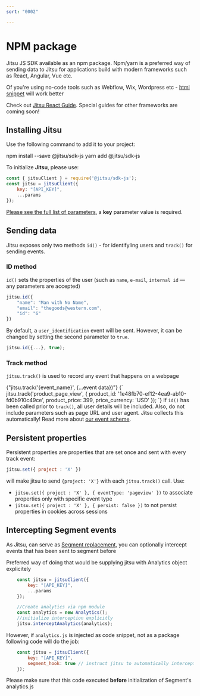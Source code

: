 ```yaml
---
sort: "0002"

---
```


# NPM package

Jitsu JS SDK available as an npm package. Npm/yarn is a preferred way of sending data to Jitsu
for applications build with modern frameworks such as React, Angular, Vue etc.

Of you're using no-code tools such as Webflow, Wix, Wordpress etc - [html snippet](/docs/sending-data/js-sdk/snippet) will work better

<Hint>
    Check out <a href="/docs/sending-data/js-sdk/react">Jitsu React Guide</a>. Special guides for other frameworks are coming soon!
</Hint>

## Installing Jitsu

Use the following command to add it to your project:

<CodeInTabs>
    <CodeTab title="npm" lang="bash">
        npm install --save @jitsu/sdk-js
    </CodeTab>
    <CodeTab title="yarn" lang="javascript">
        yarn add @jitsu/sdk-js
    </CodeTab>
</CodeInTabs>

To initialize **Jitsu**, please use:

```javascript
const { jitsuClient } = require('@jitsu/sdk-js');
const jitsu = jitsuClient({
    key: "[API_KEY]",
    ...params
});
```

<Hint>
    <a href="/docs/sending-data/js-sdk/parameters-reference">Please see the full list of parameters</a>, a <b>key</b> parameter value is required.
</Hint>


## Sending data

Jitsu exposes only two methods `id()` - for identifyling users and `track()` for sending events.

### ID method

`id()` sets the properties of the user (such as `name`, `e-mail`, `internal id` — any parameters are accepted)

```javascript
jitsu.id({
    "name": "Man with No Name",
    "email": "thegoods@western.com",
    "id": "6"
})
```

By default, a `user_identification` event will be sent. However, it can be changed by setting the second parameter to `true`.

```javascript
jitsu.id({...}, true);
```

### Track method

`jitsu.track()` is used to record any event that happens on a webpage

<CodeInTabs>
    <CodeTab title="Syntax" lang="javascript">
        {"jitsu.track('{event_name}', {...event data})"}
    </CodeTab>
    <CodeTab title="Example" lang="javascript">
        {`
        jitsu.track('product_page_view', {
            product_id: '1e48fb70-ef12-4ea9-ab10-fd0b910c49ce',
            product_price: 399,
            price_currency: 'USD'
        });
        `}
    </CodeTab>
</CodeInTabs>

<Hint>
    If <code inline="true">id()</code> has been called prior to <code inline="true">track()</code>, all user details will be included.
    Also, do not include parameters such as page URL and user agent. Jitsu collects this automatically!
    Read more about <a href="/docs/configuration/schema-and-mappings">our event scheme</a>.
</Hint>

## Persistent properties

Persistent properties are properties that are set once and sent with every track event:

```javascript
jitsu.set({ project : 'X' })
```

will make jitsu to send `{project: 'X'}` with each `jitsu.track()` call. Use:

 * `jitsu.set({ project : 'X' }, { eventType: 'pageview' })` to associate properties only with specific event type
 * `jitsu.set({ project : 'X' }, { persist: false })` to not persist properties in cookies across sessions


## Intercepting Segment events

As Jitsu, can serve as [Segment replacement](/docs/other-features/segment-compatibility), you can optionally
intercept events that has been sent to segment before

Preferred way of doing that would be supplying jitsu with Analytics object explicitely

```javascript
    const jitsu = jitsuClient({
        key: "[API_KEY]",
        ...params
    });

    //Create analytics via npm module
    const analytics = new Analytics();
    //initialize interception explicitly
    jitsu.interceptAnalytics(analytics);
```

However, if `analytics.js` is injected as code snippet, not as a package following code will do the job:

```javascript
    const jitsu = jitsuClient({
        key: "[API_KEY]",
        segment_hook: true // instruct jitsu to automatically intercept events
    });
```

<Hint>
    Please make sure that this code executed <b>before</b> initialization of Segment's analytics.js
</Hint>




